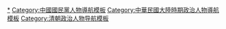 {{Navbox
|name = 孙中山
|title = [[孫中山]]
|state = {{{state|autocollapse}}}
|bodyclass = hlist

|group1 = 親屬
|list1 = 
* [[孫眉]]
* [[盧慕貞]]
* [[大月薰]]
* [[宋庆龄]]
* [[孫科]]
* [[孫娫]]
* [[孫婉]]
* [[宫川富美子]]

|group2 = 经历
|list2 = 
* [[四大寇]]
* [[中国同盟会]]
* [[辛亥革命]]
* [[中華民國臨時政府 (南京)|南京临时政府]]
* [[护法军政府]]
* [[广州中华民国政府]]
* [[中华民国陆海军大元帅大本营]]

|group3 = 创始
|list3 = 
* [[兴中会]] → [[中国同盟会]] → [[国民党 (1912年)|国民党]] → [[中華革命黨]] → [[中国国民党]]
* [[中華民國陸軍軍官學校|中国国民党陆军军官学校]]（黄埔军校）
* [[中山大学|国立广东大学]]（中山大学）
* [[中山装]]

|group4 = 思想
|list4  =
* [[排满|驱除鞑虏，恢复中华]]
* [[振兴中华]]
* [[三民主义]]
* [[五权宪法]]
* [[國民政府建國大綱#訓政|训政]]
* [[聯俄容共]]

|group5 = 著作
|list5 =
* 《[[倫敦蒙難記]]》
* 《[[建國方略]]》
** 《[[孫文學說]]》
** 《[[實業計畫]]》
** 《[[民權初步]]》
* 《[[國民政府建國大綱]]》
* 《[[大亞洲主義]]》
* 《[[孫文越飛宣言]]》
* 《[[中華民國國歌|黄埔军校训词]]》
* 《[[总理遗嘱]]》

|group6 = 爭議
|list6  = 
* [[對孫中山的評價|評價]]
** 《[[s:國賊孫文|國賊孫文]]》
* [[孫中山與宗教|宗教信仰]]

|group8 = 演绎
|list8 =
* 《[[国父思想]]》
* 《[[鐵拳無敵孫中山]]》

|group9 = [[孫中山紀念|纪念]]
|list9 =
* [[中山市]]
* [[中山陵]]
* [[孫中山紀念館]]
* [[國父紀念歌]]
* [[中山大学]]
* [[國立中山大學]]
* [[中国劳动者孙逸仙大学]]
* [[中山大学中山医学院]]
* [[中山醫學大學]]
* [[德明財經科技大學]]
* [[国家中山科学研究院]]
* [[中山纪念中学]]
* [[臺北市立中山女子高級中學]]
* [[基隆市立中山高級中學]]
* [[高雄市立中山高級中學]]
* [[中山高級工商職業學校]]
* [[中山國中|中山国民中学]]
* [[中山國小|中山国民小学]]
* [[中国南极中山站]]
* [[中山博物院]]
* [[中山圖書館]]
* [[中山醫院]]
* [[中山大学孙逸仙纪念医院]]
* [[中山公園]]
* [[南京中山植物園]]
* [[中山紀念林]]
* [[孫中山史蹟徑]]
* [[中山舰]]（[[中山艦博物館]]）
* [[中山門]]
* [[中山站 (台北市)]]
* [[中山堂]]
* [[中山樓]]
* [[中山路]]
* [[中山橋]]
* [[逸仙橋]]
* [[逸夫書院#第二學生宿舍|逸仙樓]]
* [[孙中山先生诞生一百周年纪念|诞生一百周年纪念]]
* [[植樹節 (3月12日)|植树节]]
}}<noinclude>

{{collapsible option}}

[[Category:孙中山|*]]
[[Category:中國國民黨人物導航模板]]
[[Category:中華民國大陸時期政治人物導航模板]]
[[Category:清朝政治人物导航模板]]
</noinclude>